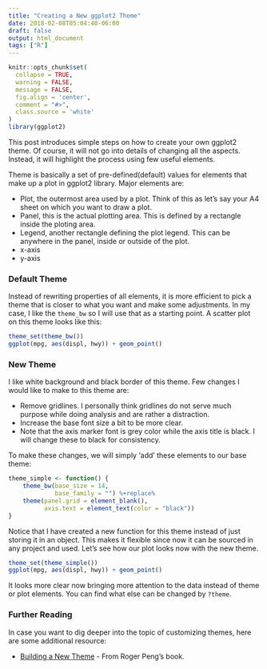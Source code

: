 ```yaml
---
title: "Creating a New ggplot2 Theme"
date: 2018-02-08T05:04:40-06:00
draft: false
output: html_document
tags: ["R"]
---
```

```r
knitr::opts_chunk$set(
  collapse = TRUE,
  warning = FALSE,
  message = FALSE,
  fig.align = 'center',
  comment = "#>",
  class.source = 'white'
)
library(ggplot2)
```

This post introduces simple steps on how to create your own ggplot2 theme. Of course, it will not go into details of changing all the aspects. Instead, it will highlight the process using few useful elements.

Theme is basically a set of pre-defined(default) values for elements that make up a plot in ggplot2 library. Major elements are:

- Plot, the outermost area used by a plot. Think of this as let's say your A4 sheet on which you want to draw a plot.
- Panel, this is the actual plotting area. This is defined by a rectangle inside the ploting area.
- Legend, another rectangle defining the plot legend. This can be anywhere in the panel, inside or outside of the plot.
- x-axis
- y-axis

### Default Theme
Instead of rewriting properties of all elements, it is more efficient to pick a theme that is closer to what you want and make some adjustments. In my case, I like the `theme_bw` so I will use that as a starting point. A scatter plot on this theme looks like this:


```r
theme_set(theme_bw())
ggplot(mpg, aes(displ, hwy)) + geom_point()
```

### New Theme
I like white background and black border of this theme. Few changes I would like to make to this theme are:

- Remove gridlines. I personally think gridlines do not serve much purpose while doing analysis and are rather a distraction.
- Increase the base font size a bit to be more clear.
- Note that the axis marker font is grey color while the axis title is black. I will change these to black for consistency. 

To make these changes, we will simply 'add' these elements to our base theme:


```r
theme_simple <- function() {
    theme_bw(base_size = 14,
             base_family = "") %+replace%
    theme(panel.grid = element_blank(),
          axis.text = element_text(color = "black"))
}
```

Notice that I have created a new function for this theme instead of just storing it in an object. This makes it flexible since now it can be sourced in any project and used. Let's see how our plot looks now with the new theme.


```r
theme_set(theme_simple())
ggplot(mpg, aes(displ, hwy)) + geom_point()
```

It looks more clear now bringing more attention to the data instead of theme or plot elements. You can find what else can be changed by `?theme`. 

### Further Reading
In case you want to dig deeper into the topic of customizing themes, here are some additional resource:

- [Building a New Theme](https://bookdown.org/rdpeng/RProgDA/building-a-new-theme.html) - From Roger Peng's book.
